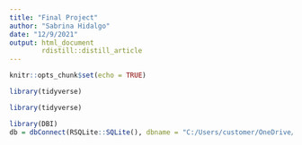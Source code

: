 ```yaml
---
title: "Final Project"
author: "Sabrina Hidalgo"
date: "12/9/2021"
output: html_document
        rdistill::distill_article
---
```


```r
knitr::opts_chunk$set(echo = TRUE)
```

```r
library(tidyverse)
```

```r
library(tidyverse)

library(DBI)
db = dbConnect(RSQLite::SQLite(), dbname = "C:/Users/customer/OneDrive/Desktop/ACC 8143/My Website/DataScientistJobMarketUS.csv")
               
```















